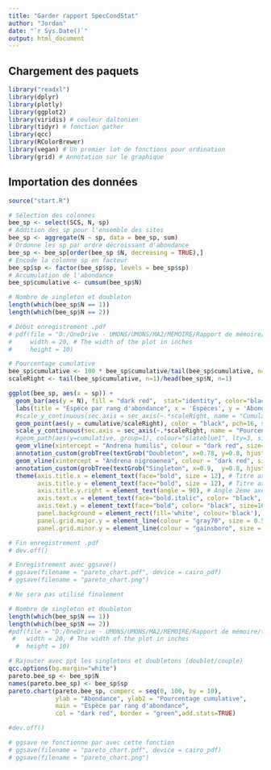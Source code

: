 ```yaml
---
title: "Garder rapport SpecCondStat"
author: "Jordan"
date: "`r Sys.Date()`"
output: html_document
---
```


## Chargement des paquets

```r
library("readxl") 
library(dplyr)
library(plotly)
library(ggplot2)
library(viridis) # couleur daltonien
library(tidyr) # fonction gather
library(qcc)
library(RColorBrewer)
library(vegan) # Un premier lot de fonctions pour ordination
library(grid) # Annotation sur le graphique

```

## Importation des données
```r
source("start.R")
```



```r
# Sélection des colonnes
bee_sp <- select(SCS, N, sp)
# Addition des sp pour l'ensemble des sites
bee_sp <- aggregate(N ~ sp, data = bee_sp, sum)
# Ordonne les sp par ordre décroissant d'abondance
bee_sp <- bee_sp[order(bee_sp $N, decreasing = TRUE),]
# Encode la colonne sp en facteur
bee_sp$sp <- factor(bee_sp$sp, levels = bee_sp$sp)
# Accumulation de l'abondance
bee_sp$cumulative <- cumsum(bee_sp$N)
```


```r
# Nombre de singleton et doubleton
length(which(bee_sp$N == 1))
length(which(bee_sp$N == 2))

# Début enregistrement .pdf
# pdf(file = "D:/OneDrive - UMONS/UMONS/MA2/MEMOIRE/Rapport de mémoire/figure/pareto_chart_ggplot.pdf",   # The directory you want to save the file in
#     width = 20, # The width of the plot in inches
#     height = 10)

# Pourcentage cumulative
bee_sp$cumulative <- 100 * bee_sp$cumulative/tail(bee_sp$cumulative, n=1)
scaleRight <- tail(bee_sp$cumulative, n=1)/head(bee_sp$N, n=1)

ggplot(bee_sp, aes(x = sp)) +
  geom_bar(aes(y = N), fill = "dark red",  stat="identity", color="black") +
  labs(title = "Espèce par rang d'abondance", x = 'Espèces', y = 'Abondance') +
  #scale_y_continuous(sec.axis = sec_axis(~.*scaleRight, name = "Cumulative (%)")) +
  geom_point(aes(y = cumulative/scaleRight), color = "black", pch=16, size=1) +
  scale_y_continuous(sec.axis = sec_axis(~.*scaleRight, name = "Pourcentage cumulative (%)", breaks = seq(0, 100, 10))) + # 2ème axe-y : grille
  #geom_path(aes(y=cumulative, group=1), colour="slateblue1", lty=3, size=0.9) +
  geom_vline(xintercept = "Andrena humilis", colour = "dark red", size=1.1) + # ligne vertical doubleton
  annotation_custom(grobTree(textGrob("Doubleton", x=0.78, y=0.8, hjust=0, gp=gpar(col="dark red", fontsize=15)))) + # texte doubleton
  geom_vline(xintercept = "Andrena nigroaenea", colour = "dark red", size=1.1) + # ligne vertical singleton
  annotation_custom(grobTree(textGrob("Singleton", x=0.9,  y=0.8, hjust=0, gp=gpar(col="dark red", fontsize=15)))) + # texte singleton
  theme(axis.title.x = element_text(face="bold", size = 12), # Titre axe x
        axis.title.y = element_text(face="bold", size = 12), # Titre axe y
        axis.title.y.right = element_text(angle = 90), # Angle 2ème axe y
        axis.text.x = element_text(face="bold.italic", color= "black", size=10, angle=90, hjust=0), # Echelle x
        axis.text.y = element_text(face="bold", color= "black", size=10), # Echelle y
        panel.background = element_rect(fill='white', colour='black'),
        panel.grid.major.y = element_line(colour = "gray70", size = 0.5, linetype = "dashed"),
        panel.grid.minor.y = element_line(colour = "gainsboro", size = 0.1, linetype = "dashed")) 

# Fin enregistrement .pdf
# dev.off()

# Enregistrement avec ggsave()
# ggsave(filename = "pareto_chart.pdf", device = cairo_pdf)
# ggsave(filename = "pareto_chart.png")

```




```r
# Ne sera pas utilisé finalement

# Nombre de singleton et doubleton
length(which(bee_sp$N == 1))
length(which(bee_sp$N == 2))
#pdf(file = "D:/OneDrive - UMONS/UMONS/MA2/MEMOIRE/Rapport de mémoire/figure/pareto_chart.pdf",   # The directory you want to save the file in
 #   width = 20, # The width of the plot in inches
  #  height = 10)

# Rajouter avec ppt les singletons et doubletons (doublet/couple)
qcc.options(bg.margin="white")
pareto.bee_sp <- bee_sp$N
names(pareto.bee_sp) <- bee_sp$sp
pareto.chart(pareto.bee_sp, cumperc = seq(0, 100, by = 10), 
             ylab = "Abondance", ylab2 = "Pourcentage cumulative",
             main = "Espèce par rang d'abondance",
             col = "dark red", border = "green",add.stats=TRUE) 

#dev.off()

# ggsave ne fonctionne par avec cette fonction
# ggsave(filename = "pareto_chart.pdf", device = cairo_pdf)
# ggsave(filename = "pareto_chart.png")
```



